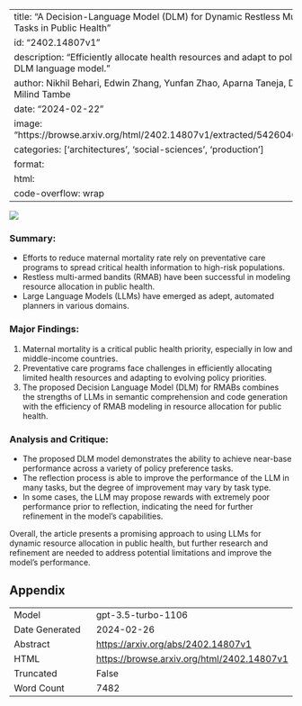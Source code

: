 
---
title: "A Decision-Language Model (DLM) for Dynamic Restless Multi-Armed Bandit Tasks in Public Health"
id: "2402.14807v1"
description: "Efficiently allocate health resources and adapt to policy changes using DLM language model."
author: Nikhil Behari, Edwin Zhang, Yunfan Zhao, Aparna Taneja, Dheeraj Nagaraj, Milind Tambe
date: "2024-02-22"
image: "https://browse.arxiv.org/html/2402.14807v1/extracted/5426040/figures/teaser.png"
categories: ['architectures', 'social-sciences', 'production']
format:
  html:
    code-overflow: wrap
---

![](https://browse.arxiv.org/html/2402.14807v1/extracted/5426040/figures/teaser.png)

### **Summary:**
- Efforts to reduce maternal mortality rate rely on preventative care programs to spread critical health information to high-risk populations.
- Restless multi-armed bandits (RMAB) have been successful in modeling resource allocation in public health.
- Large Language Models (LLMs) have emerged as adept, automated planners in various domains.

### Major Findings:
1. Maternal mortality is a critical public health priority, especially in low and middle-income countries.
2. Preventative care programs face challenges in efficiently allocating limited health resources and adapting to evolving policy priorities.
3. The proposed Decision Language Model (DLM) for RMABs combines the strengths of LLMs in semantic comprehension and code generation with the efficiency of RMAB modeling in resource allocation for public health.

### Analysis and Critique:
- The proposed DLM model demonstrates the ability to achieve near-base performance across a variety of policy preference tasks.
- The reflection process is able to improve the performance of the LLM in many tasks, but the degree of improvement may vary by task type.
- In some cases, the LLM may propose rewards with extremely poor performance prior to reflection, indicating the need for further refinement in the model's capabilities.

Overall, the article presents a promising approach to using LLMs for dynamic resource allocation in public health, but further research and refinement are needed to address potential limitations and improve the model's performance.

## Appendix

|          |          |
|----------|----------|
| Model     | gpt-3.5-turbo-1106       |
| Date Generated     | 2024-02-26       |
| Abstract | [https://arxiv.org/abs/2402.14807v1](https://arxiv.org/abs/2402.14807v1)        |
| HTML     | [https://browse.arxiv.org/html/2402.14807v1](https://browse.arxiv.org/html/2402.14807v1)       |
| Truncated       | False       |
| Word Count       | 7482       |